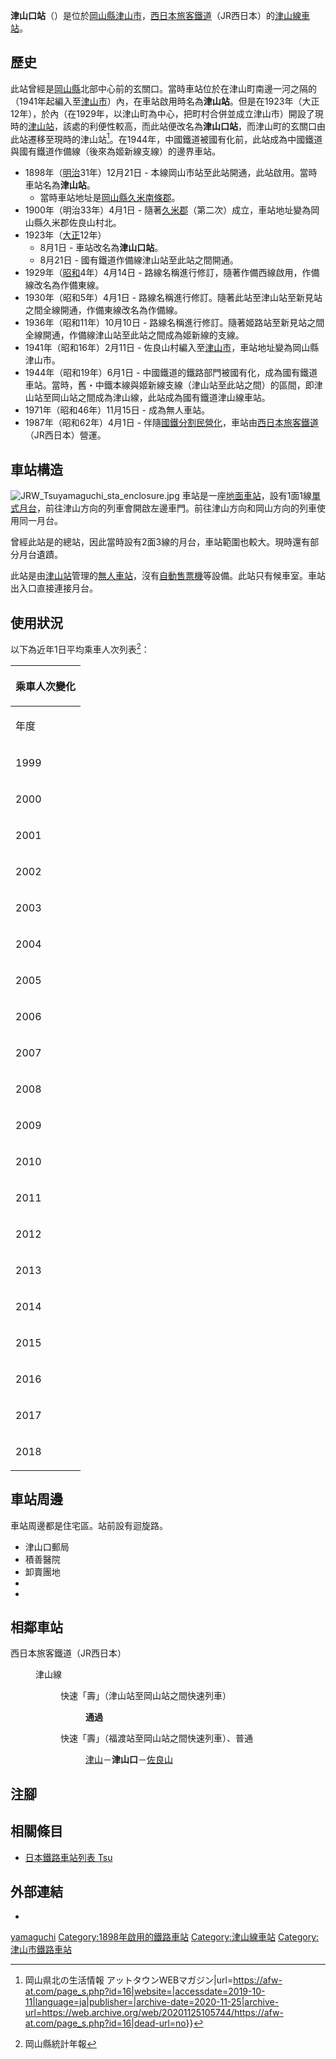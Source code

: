 {{NoteTA
|T=zh-hans:津山口站;zh-hk:津山口站;zh-tw:津山口車站;
|1=zh-hans:津山口站;zh-hk:津山口站;zh-tw:津山口車站;
}}
{{Infobox station
|公司色 = #0072bc
|站名 = 津山口*
|圖片 = JRW Tsuyamaguchi sta.jpg
|圖片說明 = 車站入口（2009年6月24日）
|日文原名 = 津山口
|平假名 = つやまぐち
|羅馬拼音 = Tsuyamaguchi
|副站名 = 
|電報略號 = ツク
|所在地 = {{JPN}}[[岡山縣|岡山縣]][[津山市|津山市]]{{Translink|ja|津山口}}
|座標 = {{coord|35|3|16.57|N|133|58|58.20|E|type:railwaystation_region:JP-24|display=inline,title}}
|車站構造 = [[地面車站|地面車站]]
|月台配置 = 1面1線
|啟用年月日 = 1898年（[[明治|明治]]31年）12月21日
|廢站年月日 = 
|乘客人數 = 22
|上下車人次 = 
|統計年度 = 2018
|轉車 = 
|全寬備註 = [[無人車站|無人車站]]<br/>* 在1923年前，車站曾名為津山站。
|adjacent = {{Adjacent stations|system=西日本旅客鐵道|line=OT|left=津山|right=佐良山|note-left=1.9km|note-mid=距離[[岡山站_(日本)|岡山]]56.8km|note-right=3.4km}}
}}
'''津山口站'''（{{jpn|j=津山口駅|hg=つやまぐちえき|rm=Tsuyamaguchi eki|f=y}}）是位於[[岡山縣|岡山縣]][[津山市|津山市]]{{Translink|ja|津山口}}，[[西日本旅客鐵道|西日本旅客鐵道]]（JR西日本）的[[津山線|津山線]][[鐵路車站|車站]]。

== 歷史 ==
此站曾經是[[岡山縣|岡山縣]]北部中心前{{Translink|ja|津山町 (岡山県)|津山町 (岡山縣)|津山町}}的玄關口。當時車站位於在津山町南邊{{Translink|ja|吉井川}}一河之隔的{{Translink|ja|佐良山村}}（1941年起編入至[[津山市|津山市]]）內，在車站啟用時名為'''津山站'''。但是在1923年（大正12年），於{{Translink|ja|福岡村 (岡山県久米郡)|福岡村 (岡山縣久米郡)|福岡村}}內（在1929年，以津山町為中心，把町村合併並成立津山市）開設了現時的[[津山站|津山站]]，該處的利便性較高，而此站便改名為'''津山口站'''，而津山町的玄關口由此站遷移至現時的津山站<ref>{{Cite web|title=JR津山線 津山口駅 {{!}} 岡山県北の生活情報 アットタウンWEBマガジン|url=https://afw-at.com/page_s.php?id=16|website=|accessdate=2019-10-11|language=ja|publisher=|archive-date=2020-11-25|archive-url=https://web.archive.org/web/20201125105744/https://afw-at.com/page_s.php?id=16|dead-url=no}}</ref>。在1944年，中國鐵道被國有化前，此站成為中國鐵道與國有鐵道作備線（後來為姬新線支線）的邊界車站。

* 1898年（[[明治|明治]]31年）12月21日 - {{Translink|ja|中鉄バス|中鐵巴士|中國鐵道}}本線岡山市站至此站開通，此站啟用。當時車站名為'''津山站'''。
** 當時車站地址是[[岡山縣|岡山縣]][[久米南條郡|久米南條郡]]{{Translink|ja|佐良山村}}{{Translink|ja|津山口|津山口|北}}。
* 1900年（明治33年）4月1日 - 隨著[[久米郡|久米郡]]（第二次）成立，車站地址變為岡山縣久米郡佐良山村北。
* 1923年（[[大正|大正]]12年）
** 8月1日 - 車站改名為'''津山口站'''。
** 8月21日 - 國有鐵道作備線津山站至此站之間開通。
* 1929年（[[昭和|昭和]]4年）4月14日 - 路線名稱進行修訂，隨著作備西線啟用，作備線改名為作備東線。
* 1930年（昭和5年）4月1日 - 路線名稱進行修訂。隨著此站至津山站至新見站之間全線開通，作備東線改名為作備線。
* 1936年（昭和11年）10月10日 - 路線名稱進行修訂。隨著姬路站至新見站之間全線開通，作備線津山站至此站之間成為姬新線的支線。
* 1941年（昭和16年）2月11日 - 佐良山村編入至[[津山市|津山市]]，車站地址變為岡山縣津山市{{Translink|ja|津山口}}。
* 1944年（昭和19年）6月1日 - 中國鐵道的鐵路部門被國有化，成為國有鐵道車站。當時，舊・中鐵本線與姬新線支線（津山站至此站之間）的區間，即津山站至岡山站之間成為津山線，此站成為國有鐵道津山線車站。
* 1971年（昭和46年）11月15日 - 成為無人車站。
* 1987年（昭和62年）4月1日 - 伴隨[[國鐵分割民營化|國鐵分割民營化]]，車站由[[西日本旅客鐵道|西日本旅客鐵道]]（JR西日本）營運。

== 車站構造 ==
[[File:JRW_Tsuyamaguchi_sta_enclosure.jpg|thumb]]
車站是一座[[地面車站|地面車站]]，設有1面1線[[單式月台|單式月台]]，前往津山方向的列車會開啟左邊車門。前往津山方向和岡山方向的列車使用同一月台。

曾經此站是{{Translink|ja|中鉄バス|中鐵巴士|中國鐵道}}的總站，因此當時設有2面3線的月台，車站範圍也較大。現時還有部分月台遺蹟。

此站是由[[津山站|津山站]]管理的[[無人車站|無人車站]]，沒有[[自動售票機|自動售票機]]等設備。此站只有候車室。車站出入口直接連接月台。

== 使用狀況 ==
以下為近年1日平均乘車人次列表<ref>岡山縣統計年報</ref>：
{| class="wikitable" style="margin: 1em 0.2em; text-align: center; font-size: 85%;"
|- style="background: #ddd;"
!colspan="2"|乘車人次變化
|-
!年度 !! 1日平均乘車人次
|-
|1999
|43
|-
|2000
|35
|-
|2001
|29
|-
|2002
|28
|-
|2003
|32
|-
|2004
|30
|-
|2005
|28
|-
|2006
|23
|-
|2007
|27
|-
|2008
|26
|-
|2009
|29
|-
|2010
|21
|-
|2011
|20
|-
|2012
|24
|-
|2013
|19
|-
|2014
|22
|-
|2015
|21
|-
|2016
|20
|-
|2017
|19
|-
|2018
|22
|}

== 車站周邊 ==
車站周邊都是住宅區。站前設有迴旋路。
* 津山口郵局
* 積善醫院
* 卸賣團地
* {{Translink|ja|マルイ (岡山県)|丸井 (岡山縣)|丸井}}
* {{Translink|ja|両備ホールディングス|兩備控股公司}}

== 相鄰車站 ==
; 西日本旅客鐵道（JR西日本）
: {{JR西路線記号|O|T}} 津山線
:: {{Color|#ff6600|■}}快速「壽」（津山站至岡山站之間快速列車）
::: '''通過'''
:: {{Color|#ff6600|■}}快速「壽」（福渡站至岡山站之間快速列車）、{{Color|gray|■}}普通
::: [[津山站|津山]]－'''津山口'''－[[佐良山站|佐良山]]
== 注腳 ==
{{Reflist}}
== 相關條目 ==
* [[日本鐵路車站列表_Tsu|日本鐵路車站列表 Tsu]]
== 外部連結 ==
* {{外部連結/JR西日本車站|0651415|津山口}}{{ja icon}}
{{津山線}}
{{DEFAULTSORT:Tsuyamaguchi}}
[[Category:日本鐵路車站_Tsu|yamaguchi]]
[[Category:1898年啟用的鐵路車站|Category:1898年啟用的鐵路車站]]
[[Category:津山線車站|Category:津山線車站]]
[[Category:津山市鐵路車站|Category:津山市鐵路車站]]